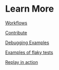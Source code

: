 # Learn More

[Workflows](/learn-more/workflows)

[Contribute](/learn-more/contribute)

[Debugging Examples](/learn-more/debugging-examples)

[Examples of flaky tests](/learn-more/examples-of-flaky-tests)

[Replay in action](/learn-more/replay-in-action.mdx)